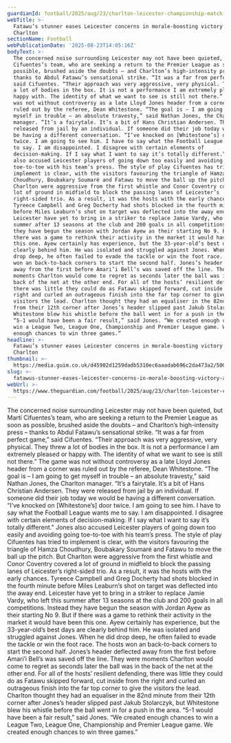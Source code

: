 ```yaml
---
guardianId: football/2025/aug/23/charlton-leicester-championship-match-report
webTitle: >-
  Fatawu’s stunner eases Leicester concerns in morale-boosting victory at
  Charlton
sectionName: Football
webPublicationDate: '2025-08-23T14:05:16Z'
bodyText: >-
  The concerned noise surrounding Leicester may not have been quieted, but Martí
  Cifuentes’s team, who are seeking a return to the Premier League as soon as
  possible, brushed aside the doubts – and Charlton’s high-intensity press –
  thanks to Abdul Fatawu’s sensational strike. “It was a far from perfect game,”
  said Cifuentes. “Their approach was very aggressive, very physical. They threw
  a lot of bodies in the box. It is not a performance I am extremely pleased or
  happy with. The identity of what we want to see is still not there.” The game
  was not without controversy as a late Lloyd Jones header from a corner was
  ruled out by the referee, Dean Whitestone. “The goal is – I am going to get
  myself in trouble – an absolute travesty,” said Nathan Jones, the Charlton
  manager. “It’s a fairytale. It’s a bit of Hans Christian Andersen. They were
  released from jail by an individual. If someone did their job today we would
  be having a different conversation. “I’ve knocked on [Whitestone’s] door
  twice. I am going to see him. I have to say what the Football League wants me
  to say. I am disappointed. I disagree with certain elements of
  decision-making. If I say what I want to say it’s totally different.” Jones
  also accused Leicester players of going down too easily and avoiding going
  toe-to-toe with his team’s press. The style of play Cifuentes has tried to
  implement is clear, with the visitors favouring the triangle of Hamza
  Choudhury, Boubakary Soumaré and Fatawu to move the ball up the pitch. But
  Charlton were aggressive from the first whistle and Conor Coventry covered a
  lot of ground in midfield to block the passing lanes of Leicester’s
  right-sided trio. As a result, it was the hosts with the early chances.
  Tyreece Campbell and Greg Docherty had shots blocked in the fourth minute
  before Miles Leaburn’s shot on target was deflected into the away end.
  Leicester have yet to bring in a striker to replace Jamie Vardy, who left this
  summer after 13 seasons at the club and 200 goals in all competitions. Instead
  they have begun the season with Jordan Ayew as their starting No 9. But if
  there was a game to rethink their activity in the market it would have been
  this one. Ayew certainly has experience, but the 33-year-old’s best days are
  clearly behind him. He was isolated and struggled against Jones. When he did
  drop deep, he often failed to evade the tackle or win the foot race. The hosts
  won an back-to-back corners to start the second half. Jones’s header deflected
  away from the first before Amari’i Bell’s was saved off the line. They were
  moments Charlton would come to regret as seconds later the ball was in the
  back of the net at the other end. For all of the hosts’ resilient defending,
  there was little they could do as Fatawu skipped forward, cut inside from the
  right and curled an outrageous finish into the far top corner to give the
  visitors the lead. Charlton thought they had an equaliser in the 82nd minute
  from their 12th corner after Jones’s header slipped past Jakub Stolarczyk, but
  Whitestone blew his whistle before the ball went in for a push in the area.
  “5-1 would have been a fair result,” said Jones. “We created enough chances to
  win a League Two, League One, Championship and Premier League game. We created
  enough chances to win three games.”
headline: >-
  Fatawu’s stunner eases Leicester concerns in morale-boosting victory at
  Charlton
thumbnail: >-
  https://media.guim.co.uk/d45902d1259dadb5310ec6aaadab696c2da473a2/500_0_5000_4000/500.jpg
slug: >-
  fatawus-stunner-eases-leicester-concerns-in-morale-boosting-victory-at-charlton
webUrl: >-
  https://www.theguardian.com/football/2025/aug/23/charlton-leicester-championship-match-report
---
```

The concerned noise surrounding Leicester may not have been quieted, but Martí Cifuentes’s team, who are seeking a return to the Premier League as soon as possible, brushed aside the doubts – and Charlton’s high-intensity press – thanks to Abdul Fatawu’s sensational strike. “It was a far from perfect game,” said Cifuentes. “Their approach was very aggressive, very physical. They threw a lot of bodies in the box. It is not a performance I am extremely pleased or happy with. The identity of what we want to see is still not there.” The game was not without controversy as a late Lloyd Jones header from a corner was ruled out by the referee, Dean Whitestone. “The goal is – I am going to get myself in trouble – an absolute travesty,” said Nathan Jones, the Charlton manager. “It’s a fairytale. It’s a bit of Hans Christian Andersen. They were released from jail by an individual. If someone did their job today we would be having a different conversation. “I’ve knocked on [Whitestone’s] door twice. I am going to see him. I have to say what the Football League wants me to say. I am disappointed. I disagree with certain elements of decision-making. If I say what I want to say it’s totally different.” Jones also accused Leicester players of going down too easily and avoiding going toe-to-toe with his team’s press. The style of play Cifuentes has tried to implement is clear, with the visitors favouring the triangle of Hamza Choudhury, Boubakary Soumaré and Fatawu to move the ball up the pitch. But Charlton were aggressive from the first whistle and Conor Coventry covered a lot of ground in midfield to block the passing lanes of Leicester’s right-sided trio. As a result, it was the hosts with the early chances. Tyreece Campbell and Greg Docherty had shots blocked in the fourth minute before Miles Leaburn’s shot on target was deflected into the away end. Leicester have yet to bring in a striker to replace Jamie Vardy, who left this summer after 13 seasons at the club and 200 goals in all competitions. Instead they have begun the season with Jordan Ayew as their starting No 9. But if there was a game to rethink their activity in the market it would have been this one. Ayew certainly has experience, but the 33-year-old’s best days are clearly behind him. He was isolated and struggled against Jones. When he did drop deep, he often failed to evade the tackle or win the foot race. The hosts won an back-to-back corners to start the second half. Jones’s header deflected away from the first before Amari’i Bell’s was saved off the line. They were moments Charlton would come to regret as seconds later the ball was in the back of the net at the other end. For all of the hosts’ resilient defending, there was little they could do as Fatawu skipped forward, cut inside from the right and curled an outrageous finish into the far top corner to give the visitors the lead. Charlton thought they had an equaliser in the 82nd minute from their 12th corner after Jones’s header slipped past Jakub Stolarczyk, but Whitestone blew his whistle before the ball went in for a push in the area. “5-1 would have been a fair result,” said Jones. “We created enough chances to win a League Two, League One, Championship and Premier League game. We created enough chances to win three games.”
